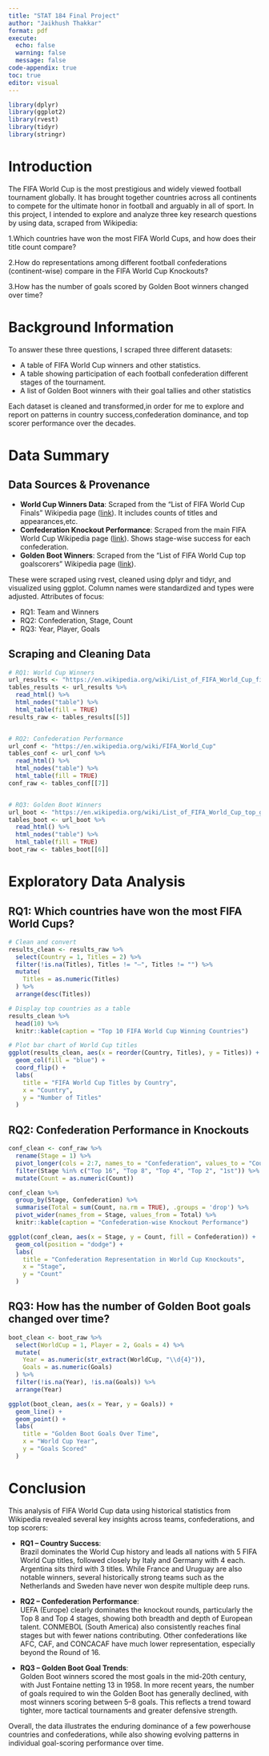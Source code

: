 ```yaml
---
title: "STAT 184 Final Project"
author: "Jaikhush Thakkar"
format: pdf
execute:
  echo: false
  warning: false
  message: false
code-appendix: true
toc: true
editor: visual
---
```


```r
library(dplyr)
library(ggplot2)
library(rvest)
library(tidyr)
library(stringr)

```

# Introduction

The FIFA World Cup is the most prestigious and widely viewed football tournament globally. It has brought together countries across all continents to compete for the ultimate honor in football and arguably in all of sport. In this project, I intended to explore and analyze three key research questions by using data, scraped from Wikipedia:

1.Which countries have won the most FIFA World Cups, and how does their title count compare?

2.How do representations among different football confederations (continent-wise) compare in the FIFA World Cup Knockouts?

3.How has the number of goals scored by Golden Boot winners changed over time?

# Background Information

To answer these three questions, I scraped three different datasets:

-   A table of FIFA World Cup winners and other statistics.
-   A table showing participation of each football confederation different stages of the tournament.
-   A list of Golden Boot winners with their goal tallies and other statistics

Each dataset is cleaned and transformed,in order for me to explore and report on patterns in country success,confederation dominance, and top scorer performance over the decades.

# Data Summary

## Data Sources & Provenance

-   **World Cup Winners Data**: Scraped from the "List of FIFA World Cup Finals" Wikipedia page ([link](https://en.wikipedia.org/wiki/List_of_FIFA_World_Cup_finals#Results)). It includes counts of titles and appearances,etc.
-   **Confederation Knockout Performance**: Scraped from the main FIFA World Cup Wikipedia page ([link](https://en.wikipedia.org/wiki/FIFA_World_Cup)). Shows stage-wise success for each confederation.
-   **Golden Boot Winners**: Scraped from the "List of FIFA World Cup top goalscorers" Wikipedia page ([link](https://en.wikipedia.org/wiki/List_of_FIFA_World_Cup_top_goalscorers)).

These were scraped using rvest, cleaned using dplyr and tidyr, and visualized using ggplot. Column names were standardized and types were adjusted. Attributes of focus:

-   RQ1: Team and Winners
-   RQ2: Confederation, Stage, Count
-   RQ3: Year, Player, Goals

## Scraping and Cleaning Data

```r
# RQ1: World Cup Winners
url_results <- "https://en.wikipedia.org/wiki/List_of_FIFA_World_Cup_finals#Results"
tables_results <- url_results %>%
  read_html() %>%
  html_nodes("table") %>%
  html_table(fill = TRUE)
results_raw <- tables_results[[5]]


# RQ2: Confederation Performance
url_conf <- "https://en.wikipedia.org/wiki/FIFA_World_Cup"
tables_conf <- url_conf %>%
  read_html() %>%
  html_nodes("table") %>%
  html_table(fill = TRUE)
conf_raw <- tables_conf[[7]]


# RQ3: Golden Boot Winners
url_boot <- "https://en.wikipedia.org/wiki/List_of_FIFA_World_Cup_top_goalscorers"
tables_boot <- url_boot %>%
  read_html() %>%
  html_nodes("table") %>%
  html_table(fill = TRUE)
boot_raw <- tables_boot[[6]]


```

# Exploratory Data Analysis

## RQ1: Which countries have won the most FIFA World Cups?

```r
# Clean and convert
results_clean <- results_raw %>%
  select(Country = 1, Titles = 2) %>%
  filter(!is.na(Titles), Titles != "—", Titles != "") %>%
  mutate(
    Titles = as.numeric(Titles)
  ) %>%
  arrange(desc(Titles))

# Display top countries as a table
results_clean %>%
  head(10) %>%
  knitr::kable(caption = "Top 10 FIFA World Cup Winning Countries")

# Plot bar chart of World Cup titles
ggplot(results_clean, aes(x = reorder(Country, Titles), y = Titles)) +
  geom_col(fill = "blue") +
  coord_flip() +
  labs(
    title = "FIFA World Cup Titles by Country",
    x = "Country",
    y = "Number of Titles"
  )
```

## RQ2: Confederation Performance in Knockouts

```r
conf_clean <- conf_raw %>%
  rename(Stage = 1) %>%
  pivot_longer(cols = 2:7, names_to = "Confederation", values_to = "Count") %>%
  filter(Stage %in% c("Top 16", "Top 8", "Top 4", "Top 2", "1st")) %>%
  mutate(Count = as.numeric(Count))

conf_clean %>%
  group_by(Stage, Confederation) %>%
  summarise(Total = sum(Count, na.rm = TRUE), .groups = 'drop') %>%
  pivot_wider(names_from = Stage, values_from = Total) %>%
  knitr::kable(caption = "Confederation-wise Knockout Performance")

ggplot(conf_clean, aes(x = Stage, y = Count, fill = Confederation)) +
  geom_col(position = "dodge") +
  labs(
    title = "Confederation Representation in World Cup Knockouts",
    x = "Stage",
    y = "Count"
  )

```

## RQ3: How has the number of Golden Boot goals changed over time?

```r
boot_clean <- boot_raw %>%
  select(WorldCup = 1, Player = 2, Goals = 4) %>%
  mutate(
    Year = as.numeric(str_extract(WorldCup, "\\d{4}")),
    Goals = as.numeric(Goals)
  ) %>%
  filter(!is.na(Year), !is.na(Goals)) %>%
  arrange(Year)

ggplot(boot_clean, aes(x = Year, y = Goals)) +
  geom_line() +
  geom_point() +
  labs(
    title = "Golden Boot Goals Over Time",
    x = "World Cup Year",
    y = "Goals Scored"
  )

```

# Conclusion

This analysis of FIFA World Cup data using historical statistics from Wikipedia revealed several key insights across teams, confederations, and top scorers:

-   **RQ1 – Country Success**:\
    Brazil dominates the World Cup history and leads all nations with 5 FIFA World Cup titles, followed closely by Italy and Germany with 4 each. Argentina sits third with 3 titles. While France and Uruguay are also notable winners, several historically strong teams such as the Netherlands and Sweden have never won despite multiple deep runs.

-   **RQ2 – Confederation Performance**:\
    UEFA (Europe) clearly dominates the knockout rounds, particularly the Top 8 and Top 4 stages, showing both breadth and depth of European talent. CONMEBOL (South America) also consistently reaches final stages but with fewer nations contributing. Other confederations like AFC, CAF, and CONCACAF have much lower representation, especially beyond the Round of 16.

-   **RQ3 – Golden Boot Goal Trends**:\
    Golden Boot winners scored the most goals in the mid-20th century, with Just Fontaine netting 13 in 1958. In more recent years, the number of goals required to win the Golden Boot has generally declined, with most winners scoring between 5–8 goals. This reflects a trend toward tighter, more tactical tournaments and greater defensive strength.

Overall, the data illustrates the enduring dominance of a few powerhouse countries and confederations, while also showing evolving patterns in individual goal-scoring performance over time.
